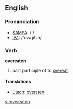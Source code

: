 ==English==
=== Pronunciation ===
*[[w:SAMPA|SAMPA]]: /'/
*[[w:IPA|IPA]]: /'ovəɻitən/

=== Verb ===

'''overeaten'''

# past participle of to [[overeat]]

==== Translations ====
*[[Dutch]]: [[overeten]]

[[vi:overeaten]]